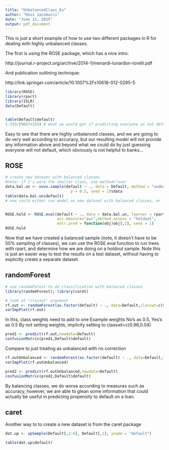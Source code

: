 ```yaml
---
title: "UnbalancedClass_Ex"
author: "Ross Jacobucci"
date: "June 12, 2015"
output: pdf_document
---
```


This is just a short example of how to use two different packages in R for dealing with highly unbalanced classes.

The first is using the ROSE package, which has a nice intro:

http://journal.r-project.org/archive/2014-1/menardi-lunardon-torelli.pdf

And publication outlining technique:

http://link.springer.com/article/10.1007%2Fs10618-012-0295-5

```r
library(ROSE)
library(rpart)
library(ISLR)
data(Default)


table(Default$default)
1-333/(9667+333) # what we would get if predicting everyone as not defaulting
```

Easy to see that there are highly unbalanced classes, and we are going to do very well according to accuracy, but our resulting model will not provide any information above and beyond what we could do by just guessing everyone will not default, which obviously is not helpful to banks...

## ROSE

```r
# create new dataset with balanced classes
#note: if 1's were the smaller class, use method="over
data.bal.un <- ovun.sample(default ~ ., data = Default, method = "under",
                             p = 0.5, seed = 1)$data
table(data.bal.un$default)
# now could either run model on new dataset with balanced classes, or


ROSE.hold <- ROSE.eval(default ~ ., data = data.bal.un, learner = rpart,
                       acc.measure="auc",method.assess = "holdout", 
                       extr.pred = function(obj)obj[,2], seed = 1)
ROSE.hold
```

Now that we have created a balanced sample (note, it doesn't have to be 50% sampling of classes), we can use the ROSE.eval function to run trees with rpart, and determine how we are doing on a holdout sample. Note this is just an easier way to test the results on a test dataset, without having to explicitly create a separate dataset.


## randomForest

```r

# use randomForest to do classification with balanced classes
library(randomForest); library(caret)

# look at "classwt" argument
rf.out <- randomForest(as.factor(default) ~ ., data=Default,classwt=c(0.5,0.5),importance=TRUE)
varImpPlot(rf.out)

```



In this, class weights need to add to one
Example weights No's as 0.5, Yes's as 0.5
By not setting weights, implicity setting to classwt=c(0.96,0.04)

```r
pred1 <- predict(rf.out,newdata=Default)
confusionMatrix(pred1,Default$default)

```

Compare to just treating as unbalanced with no correction
```r

rf.outUnbalanced <- randomForest(as.factor(default) ~ ., data=Default,importance=TRUE)
varImpPlot(rf.outUnbalanced)

pred2 <- predict(rf.outUnbalanced,newdata=Default)
confusionMatrix(pred2,Default$default)

```

By balancing classes, we do worse according to measures such as accuracy, however, we are able to glean some information that could actually be useful in predicting propensity to default on a loan.

## caret

Another way to to create a new dataset is from the caret package

```r
dat.up <- upSample(Default[,2:4], Default[,1], yname = "default")

table(dat.up$default)
```